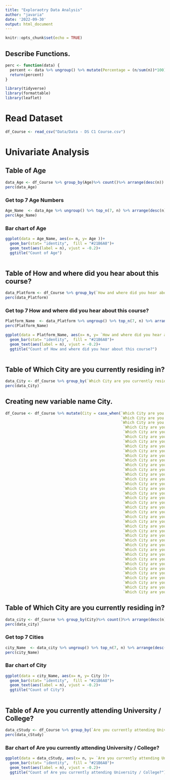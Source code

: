 ```yaml
---
title: "Exploraotry Data Analysis"
author: "javaria"
date: '2022-09-30'
output: html_document
---
```


```r
knitr::opts_chunk$set(echo = TRUE)
```

## Describe Functions.

```r
perc <- function(data) {
  percent <- data %>% ungroup() %>% mutate(Percentage = (n/sum(n))*100)
  return(percent)
}

```


```r
library(tidyverse)
library(formattable)
library(leaflet)
```


# Read Dataset

```r
df_Course <- read_csv("Data/Data - DS C1 Course.csv")
```

# Univariate Analysis


## Table of Age

```r
data_Age <- df_Course %>% group_by(Age)%>% count()%>% arrange(desc(n))
perc(data_Age)
```


### Get top 7 Age Numbers


```r
Age_Name  <- data_Age %>% ungroup() %>% top_n(7, n) %>% arrange(desc(n))
perc(Age_Name)
```


### Bar chart of Age

```r
ggplot(data = Age_Name, aes(x= n, y= Age ))+
  geom_bar(stat= "identity",  fill = "#21B6A8")+
  geom_text(aes(label = n), vjust = -0.2)+
  ggtitle("Count of Age")
 
```


## Table of How and where did you hear about this course?

```r
data_Platform <- df_Course %>% group_by(`How and where did you hear about this course?`)%>% count()%>% arrange(desc(n))
perc(data_Platform)
```


### Get top 7 How and where did you hear about this course?


```r
Platform_Name  <- data_Platform %>% ungroup() %>% top_n(7, n) %>% arrange(desc(n))
perc(Platform_Name)
```




```r
ggplot(data = Platform_Name, aes(x= n, y= `How and where did you hear about this course?` ))+
  geom_bar(stat= "identity",  fill = "#21B6A8")+
  geom_text(aes(label = n), vjust = -0.2)+
  ggtitle("Count of How and where did you hear about this course?")
 
```


## Table of Which City are you currently residing in?

```r
data_City <- df_Course %>% group_by(`Which City are you currently residing in?`)%>% count()%>% arrange(desc(n))
perc(data_City)
```


## Creating new variable name City.

```r
df_Course <- df_Course %>% mutate(City = case_when(`Which City are you currently residing in?` == 'Karachi' ~'Karachi',
                                                   `Which City are you currently residing in?` == 'karachi' ~'Karachi',
                                                   `Which City are you currently residing in?` == 'Peshawar' ~'Peshawar',
                                                    `Which City are you currently residing in?` == 'KARACHI' ~'Karachi',
                                                    `Which City are you currently residing in?` == 'Islamabad' ~'Islamabad',
                                                    `Which City are you currently residing in?` == 'ISLAMABAD' ~'Islamabad',
                                                    `Which City are you currently residing in?` == 'islamabad' ~'Islamabad',
                                                    `Which City are you currently residing in?` == 'LAHORE' ~'Lahore',
                                                    `Which City are you currently residing in?` == 'Lahore' ~'Lahore',
                                                    `Which City are you currently residing in?` == 'Nowshera' ~'Nowshera',
                                                    `Which City are you currently residing in?` == 'Rawalpindi' ~'Rawalpindi',
                                                    `Which City are you currently residing in?` == 'Abbottabad' ~'Abbottabad',
                                                    `Which City are you currently residing in?` == 'Abbottabad Pakistan' ~'Abbottabad',
                                                    `Which City are you currently residing in?` == 'Ariana' ~'Ariana',
                                                    `Which City are you currently residing in?` == 'Batkhela, Malakand' ~'Batkhela',
                                                    `Which City are you currently residing in?` == 'Calgary' ~'Calgary',
                                                    `Which City are you currently residing in?` == 'Chakwal' ~'Chakwal',
                                                    `Which City are you currently residing in?` == 'D.I.Khan' ~'D.I.Khan',
                                                    `Which City are you currently residing in?` == 'Denver' ~'Denver',
                                                    `Which City are you currently residing in?` == 'Faisalabad' ~'Faisalabad',
                                                    `Which City are you currently residing in?` == 'Gilgit' ~'Gilgit',
                                                    `Which City are you currently residing in?` == 'Gohenberg' ~'Gohenberg',
                                                    `Which City are you currently residing in?` == 'Guelph' ~'Guelph',
                                                    `Which City are you currently residing in?` == 'Gujrat' ~'Gujrat',
                                                    `Which City are you currently residing in?` == 'Hail' ~'Hail',
                                                    `Which City are you currently residing in?` == 'Hyderabad' ~'Hyderabad',
                                                    `Which City are you currently residing in?` == 'Jamshoro' ~'Jamshoro',
                                                    `Which City are you currently residing in?` == 'Jaranwala' ~'Jaranwala',
                                                    `Which City are you currently residing in?` == 'Jeddah' ~'Jeddah',
                                                    `Which City are you currently residing in?` == 'Koln' ~'Koln',
                                                    `Which City are you currently residing in?` == 'Kushtia' ~'Kushtia',
                                                    `Which City are you currently residing in?` == 'Layyah' ~'Layyah',
                                                    `Which City are you currently residing in?` == 'Multan' ~'Multan',
                                                    `Which City are you currently residing in?` == 'Oakville' ~'Oakville',
                                                    `Which City are you currently residing in?` == 'Sheikhupura' ~'Sheikhupura',
                                                    `Which City are you currently residing in?` == 'Sialkot' ~'Sialkot',
                                                    `Which City are you currently residing in?` == 'Toronto' ~'Toronto',
                                                    `Which City are you currently residing in?` == 'NA' ~'na',
                                                    `Which City are you currently residing in?` == 'Pakistan' ~'na'))

```



## Table of Which City are you currently residing in?

```r
data_city <- df_Course %>% group_by(City)%>% count()%>% arrange(desc(n))
perc(data_city)
```


### Get top 7 Cities


```r
city_Name  <- data_city %>% ungroup() %>% top_n(7, n) %>% arrange(desc(n))
perc(city_Name)
```


### Bar chart of City

```r
ggplot(data = city_Name, aes(x= n, y= City ))+
  geom_bar(stat= "identity",  fill = "#21B6A8")+
  geom_text(aes(label = n), vjust = -0.2)+
  ggtitle("Count of City")
 
```

## Table of Are you currently attending University / College?

```r
data_cStudy <- df_Course %>% group_by(`Are you currently attending University / College?`)%>% count()%>% arrange(desc(n))
perc(data_cStudy)
```


### Bar chart of Are you currently attending University / College?

```r
ggplot(data = data_cStudy, aes(x= n, y= `Are you currently attending University / College?` ))+
  geom_bar(stat= "identity",  fill = "#21B6A8")+
  geom_text(aes(label = n), vjust = -0.2)+
  ggtitle("Count of Are you currently attending University / College?")
 
```

